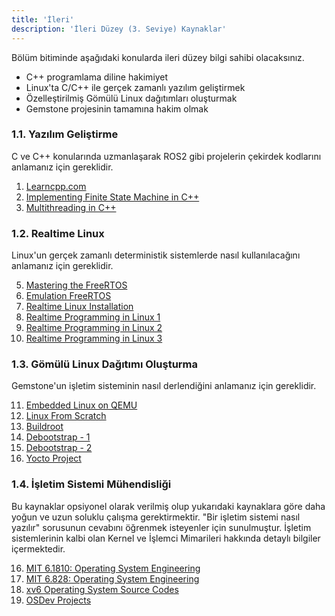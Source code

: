```yaml
---
title: 'İleri'
description: 'İleri Düzey (3. Seviye) Kaynaklar'
---
```


<Tip>
Bölüm bitiminde aşağıdaki konularda ileri düzey bilgi sahibi olacaksınız.

* C++ programlama diline hakimiyet
* Linux'ta C/C++ ile gerçek zamanlı yazılım geliştirmek
* Özelleştirilmiş Gömülü Linux dağıtımları oluşturmak
* Gemstone projesinin tamamına hakim olmak
</Tip>

### 1.1. Yazılım Geliştirme

C ve C++ konularında uzmanlaşarak ROS2 gibi projelerin çekirdek kodlarını anlamanız için gereklidir.

1. [Learncpp.com](https://www.learncpp.com)
2. [Implementing Finite State Machine in C++](https://www.aleksandrhovhannisyan.com/blog/implementing-a-finite-state-machine-in-cpp)
3. [Multithreading in C++](https://db.in.tum.de/teaching/ss21/c++praktikum/slides/lecture-10.2.pdf)

### 1.2. Realtime Linux

Linux'un gerçek zamanlı deterministik sistemlerde nasıl kullanılacağını anlamanız için gereklidir.

5. [Mastering the FreeRTOS](https://www.freertos.org/media/2018/161204_Mastering_the_FreeRTOS_Real_Time_Kernel-A_Hands-On_Tutorial_Guide.pdf)
6. [Emulation FreeRTOS](https://freertos.org/Documentation/02-Kernel/03-Supported-devices/04-Demos/03-Emulation-and-simulation/01-Emulation-and-simulation)
7. [Realtime Linux Installation](https://www.ubuntubuzz.com/2012/03/real-time-linux-installation-on-ubuntu.html?m=1)
8. [Realtime Programming in Linux 1](https://shuhaowu.com/blogseries.html#rt-linux-programming)
9. [Realtime Programming in Linux 2](https://wiki.linuxfoundation.org/realtime/documentation/start)
10. [Realtime Programming in Linux 3](https://elinux.org/Real_Time)

### 1.3. Gömülü Linux Dağıtımı Oluşturma

Gemstone'un işletim sisteminin nasıl derlendiğini anlamanız için gereklidir.

11. [Embedded Linux on QEMU](https://medium.com/@fprotopapa/embedded-linux-from-scratch-quick-easy-on-qemu-87e761834b51)
12. [Linux From Scratch](https://www.linuxfromscratch.org/lfs/view/stable)
13. [Buildroot](https://buildroot.org)
14. [Debootstrap - 1](https://wiki.debian.org/Debootstrap)
14. [Debootstrap - 2](https://akhileshmoghe.github.io/_post/linux/debian_minimal_rootfs)
16. [Yocto Project](https://docs.yoctoproject.org)

### 1.4. İşletim Sistemi Mühendisliği

Bu kaynaklar opsiyonel olarak verilmiş olup yukarıdaki kaynaklara göre daha yoğun ve uzun soluklu çalışma
gerektirmektir. "Bir işletim sistemi nasıl yazılır" sorusunun cevabını öğrenmek isteyenler için sunulmuştur.
İşletim sistemlerinin kalbi olan Kernel ve İşlemci Mimarileri hakkında detaylı bilgiler içermektedir.

16. [MIT 6.1810: Operating System Engineering](https://pdos.csail.mit.edu/6.1810/2023/overview.html)
17. [MIT 6.828: Operating System Engineering](https://pdos.csail.mit.edu/6.828/2024/xv6.html)
18. [xv6 Operating System Source Codes](https://github.com/mit-pdos/xv6-public)
19. [OSDev Projects](https://wiki.osdev.org/Projects)
